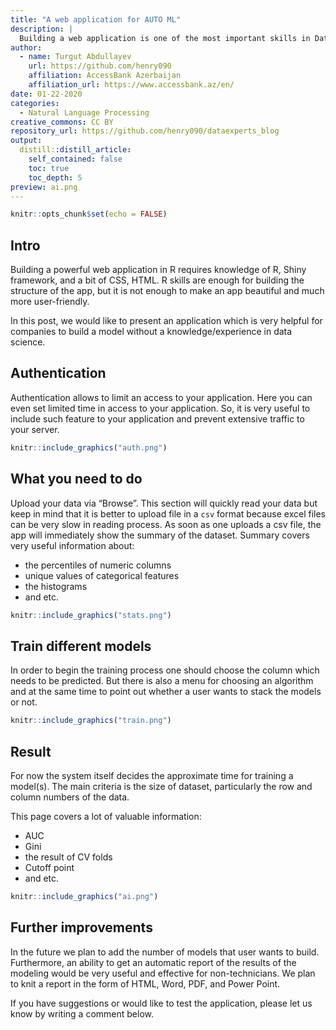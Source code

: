 ```yaml
---
title: "A web application for AUTO ML"
description: |
  Building a web application is one of the most important skills in Data Science projects. This post shows an app that is designed for building a model directly on a server with XGBoost, GLM, Deep Learning, Random Forest and GBM.
author:
  - name: Turgut Abdullayev 
    url: https://github.com/henry090
    affiliation: AccessBank Azerbaijan
    affiliation_url: https://www.accessbank.az/en/
date: 01-22-2020
categories:
  - Natural Language Processing
creative_commons: CC BY
repository_url: https://github.com/henry090/dataexperts_blog
output:
  distill::distill_article:
    self_contained: false
    toc: true
    toc_depth: 5
preview: ai.png
---
```


```r
knitr::opts_chunk$set(echo = FALSE)
```

## Intro

Building a powerful web application in R requires knowledge of R, Shiny framework, and a bit of CSS, HTML. R skills are enough for building the structure of the app, but it is not enough to make an app beautiful and much more user-friendly.

In this post, we would like to present an application which is very helpful for companies to build a model without a knowledge/experience in data science. 

## Authentication

Authentication allows to limit an access to your application. Here you can even set limited time in access to your application. So, it is very useful to include such feature to your application and prevent extensive traffic to your server.

```r
knitr::include_graphics("auth.png")
```

## What you need to do

Upload your data via "Browse". This section will quickly read your data but keep in mind that it is better to upload file in a ```csv``` format because excel files can be very slow in reading process. As soon as one uploads a csv file, the app will immediately show the summary of the dataset. Summary covers very useful information about:

- the percentiles of numeric columns
- unique values of categorical features
- the histograms
- and etc.

```r
knitr::include_graphics("stats.png")
```

## Train different models

In order to begin the training process one should choose the column which needs to be predicted. But there is also a menu for choosing an algorithm and at the same time to point out whether a user wants to stack the models or not.

```r
knitr::include_graphics("train.png")
```


## Result

For now the system itself decides the approximate time for training a model(s). The main criteria is the size of dataset, particularly the row and column numbers of the data.

This page covers a lot of valuable information:

- AUC
- Gini
- the result of CV folds
- Cutoff point 
- and etc.

```r
knitr::include_graphics("ai.png")
```

## Further improvements

In the future we plan to add the number of models that user wants to build. Furthermore, an ability to get an automatic report of the results of the modeling would be very useful and effective for non-technicians. We plan to knit a report in the form of HTML, Word, PDF, and Power Point.

If you have suggestions or would like to test the application, please let us know by writing a comment below.

